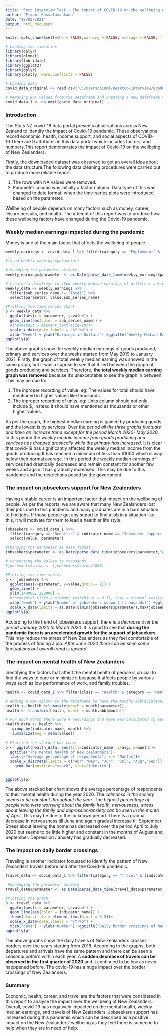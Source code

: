 ```yaml
---
title: "Post Interview Task - The impact of COVID-19 on the wellbeing of New Zealanders"
author: "Piyumi Pussalamankada"
date: "18/02/2021"
output: html_document
---
```


```r
knitr::opts_chunk$set(echo = FALSE,warning = FALSE, message = FALSE, fig.showtext = TRUE)
```


```r
# Loading the libraries
library(dplyr)
library(glmnet)
library(lubridate) 
library(ggplot2)
library(dplyr)
library(plotly, warn.conflicts = FALSE)
```

```r
# Loading data
covid_data_original <- read.csv("C:/Users/piumi/Desktop/Interview/Graduate_Analyst_Feb/Covid.csv")
```

```r
# Removing N/A values from the dataframe and creating a new dataframe to use for the below graphs
covid_data_1 <- na.omit(covid_data_original)
```

### Introduction

The Stats NZ covid-19 data portal presents observations across New Zealand to identify the impact of Covid-19 pandemic. These observations record economic, health, income support, and social aspects of COVID-19.There are 9 attributes in this data portal which includes factors, and numbers.This report demonstrates the impact of Covid-19 on the wellbeing of New Zealanders.


<p>Firstly, the downloaded dataset was observed to get an overall idea about the data structure.The following data cleaning procedures were carried out to produce more reliable report.</p>
1. The rows with NA values were removed.
2. Parameter column was initially a factor column. Data type of this was changed to date format, when the time-series plots were introduced based on the parameter.

Wellbeing of people depends on many factors such as money, career, leisure persuits, and health. The attempt of this report was to produce how these wellbeing factors have changed during the Covid-19 pandemic. 

### Weekly median earnings impacted during the pandemic

Money is one of the main factor that affects the wellbeing of people.

```r

weekly_earnings <- covid_data_1 %>% filter(category == "Employment" & indicator_name == "Weekly median earnings (34 days)")

#is.na(weekly_earnings$parameter) 

# Changing the parameter as Date
weekly_earnings$parameter <- as.Date(parse_date_time(weekly_earnings$parameter,"dmy"))

# created a dataframe to show weekly median earnings of different series except for "total"
weekly_data <- weekly_earnings %>%
  filter(sub_series_name != "Total") %>%
  select(parameter, value,sub_series_name) 

#Plotting the time series chart
p <- weekly_data %>%
  ggplot(aes(x = parameter, y=value)) +
  geom_line(aes(color = sub_series_name)) +
  #theme(text = element_text(size=20))+
  scale_x_date(date_labels = "%Y-%b") +
  xlab("Week") + ylab("Earnings in Dollars") +ggtitle("Weekly Median Earnings")
ggplotly(p)
```

<p>The above graphs show the weekly median earnings of goods produced, primary and services over the weeks started from May 2019 to January 2021. Firstly, the graph of total weekly median earning was showed in the same graph, but it was a suprise to see that it lied between the graph of goods producing and services. Therefore, **the total weekly median earning graph was removed** because it's unexceptable to see the graph in between. This may be due to:</p>
1. The inproper recording of value. 
eg: The values for total should have mentioned in higher values like thousands.
2. The inproper recording of units. 
eg: Units column should not only include $, instead it should have mentioned as thousands or other higher values.

<p>As per the graph, the highest median earning is gained by producing goods and the lowest is by services. Over the period *all the three graphs fluctuate and have an increase trend except for the period March 2020- May 2020*. In this period the *weekly medain income from goods producing and services has dropped drastically while the primary has increased.* It is clear that covid-19 has significantly affected the weekly median income from the goods producing.It has reached a minimum of less than $1000 which is way below their normal average. In this period the weekly median earnings of services had drastically decreased and remain constant for another few weeks and again it has gradually increased. This may be due to this pandemic and the restrictions posed by the government.</p>

### The impact on jobseekers support for New Zealenders
Having a stable career is an important factor that impact on the wellbeing of people. As per the reports, we are aware that many New Zealanders lost their jobs due to this pandemic and many graduates are in a hard situation to find jobs. If those people get any suport to find a job in a situation like this, it will motivate for them to lead a healthier life style. 

```r

jobseekers <- covid_data_1 %>% 
  filter(category == "Benefits" & indicator_name == "Jobseeker support by region - weekly" & series_name == "Total") %>%
  select(value, parameter)

#Changing the parameter as Date format
jobseekers$parameter <- as.Date(parse_date_time(jobseekers$parameter,"dmy"))

# converting the values to thousands
#jobseekers$value <- (jobseekers$value/1000)

#Plotting the time series
p <- jobseekers %>%
  ggplot(aes(x=parameter, y=value,group = 1)) +
  geom_line() +
  ylim(140000, 220000) +
  #theme(plot.title = element_text(hjust = 0.5), text = element_text(size=20))+
  xlab("week") + ylab("Number of jobseekers support (thousands)") +ggtitle("Total jobseekers support by region - weekly") +
  scale_x_date(limits = as.Date(c(min(jobseekers$parameter),max(jobseekers$parameter))))
ggplotly(p)
```

According to the trend of jobseekers support, there is a *decrease over the period January 2020 to March 2020*. It is good to see that **during the pandemic there is an accelerated growth for the support of jobseekers**. This may reduce the stress of New Zealanders as they feel comfortable of the process of finding a job. *After June 2020 there can be seen some fluctuations but overall trend is upward*. 

### The impact on mental health of New Zealanders

Identifying the factors that affect the mental health of people is crucial to find the ways to cure or minimize it because it affects people by various ways such as low performance of work, and family troubles.

```r

health <- covid_data_1 %>% filter(class == "Health" & category == "Mental health" & sub_series_name == "Percentage of respondents")

# Adding a new column to the dataframe to have the months abbreviations
health <- health %>% mutate(month = month(parameter))
health <- transform(health, month = month.abb[month]) 

# For each month there were 4 recordings and mean was calculated to summarize the data
health_data <- health %>%
   group_by(indicator_name, month) %>%
   summarize(avg = mean(value)) 
  
# Plotting the stacked bar chart
p <- ggplot(health_data, aes(fill=indicator_name, y=avg, x=month))+
  ggtitle("The mental health of New Zealanders")+
  labs(y="Average percentage of respondents", x = "Months")+
  scale_x_discrete(limits = c("Apr","May", "Jun", "Jul", "Aug","Sep")) +
    geom_bar(position="stack", stat="identity") 


ggplotly(p)

```

The above stacked bar chart shows the average percentage of respondents to their mental health during the year 2020. The *calmness in the society seems to be constant throughout the year*. The *highest percentage of people who were worrying about the family health, nervousness, stress about leaving the family and depression/anxiety can be seen in the month of April*. This may be due to the lockdown period. There is a gradual decrease in nervousness till June and again gradual increase till September. Stress about leaving the home has decreased over the period April to July 2020 but seems to be little higher and constant in the months of August and September. Depression / anxiety has gradually decreased. 

### The impact on daily border crossings

Traveling is another indicator focussed to identify the pattern of New Zealanders travels before and after the Covid-19 pandemic.

```r


travel_data <- covid_data_1 %>% filter(category == "Travel" & (indicator_name == "Daily border crossings - arrivals" | indicator_name == "Daily border crossings - departures") & series_name == "New Zealand passport")

 #Channging the parameter as Date
travel_data$parameter <- as.Date(parse_date_time(travel_data$parameter,"dmy"))

#Plotting the graph
p <- travel_data %>%
  ggplot(aes(x = parameter, y=value)) +
  geom_line(aes(color = indicator_name)) +
  theme(plot.title = element_text(hjust = 0.5))+
  scale_x_date(date_labels = "%Y-%b") +
  xlab("date") + ylab("Number") +ggtitle("Daily border crossings of New Zealanders")
ggplotly(p)
```
The above graphs show the daily travels of New Zealanders crosses borders over the years starting from 2016.  According to the graphs, both departures and arrivals have the same pattern and there can be seen a *seasonal pattern* within each year. A **sudden decrease of travels can be observed in the first quarter of 2020** and it continued to be low as never happpened before. The covid-19 has a huge impact over the border crossings of New Zealanders.

### Summary 
Economic, health, career, and travel are the factors that were considered in this report to analyse the impact over the wellbeing of New Zealanders. Overall, covid-19 has negatively impacted on the mental health, weekly median earnings, and travels of New Zealanders. Jobseekers support has increased during this pandemic which can be described as a positive impact on the New Zealanders' wellbeing as they feel there is someone to help when they are in need of help.






